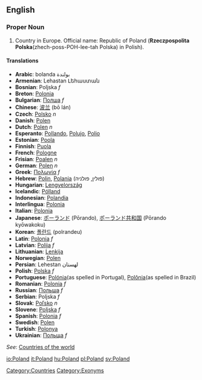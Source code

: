 {{wikipedia}}
==English==

===Proper Noun===
# Country in Europe. Official name: Republic of Poland ('''Rzeczpospolita Polska'''(zhech-poss-POH-lee-tah Polska) in Polish).

====Translations====
*'''Arabic''': bolanda بولندة
*'''Armenian''': Lehastan Լեհաստան
*'''Bosnian''': Poljska ''f''
*'''Breton''': [[Polonia]]
*'''Bulgarian''': [[Полша]] ''f''
*'''Chinese''': [[波兰]] (bō lán)
*'''Czech''': [[Polsko]] ''n''
*'''Danish''': [[Polen]]
*'''Dutch''': [[Polen]] ''n''
*'''Esperanto''': [[Pollando]], [[Polujo]], [[Polio]]
*'''Estonian''': [[Poola]]
*'''Finnish''': [[Puola]]
*'''French''': [[Pologne]]
*'''Frisian''': [[Poalen]] ''n''
*'''German''': [[Polen]] ''n''
*'''Greek''': [[Πολωνία]] ''f''
*'''Hebrew''': [[Polin]], [[Polania]] (פולין, פולניה)
*'''Hungarian''': [[Lengyelország]]
*'''Icelandic''': [[Pólland]]
*'''Indonesian''': [[Polandia]]
*'''Interlingua''': [[Polonia]]
*'''Italian''': [[Polonia]]
*'''Japanese''': [[ポーランド]] (Pōrando), [[ポーランド共和国]] (Pōrando kyōwakoku)
*'''Korean''': [[폴란드]] (polrandeu)
*'''Latin''': [[Polonia]] ''f''
*'''Latvian''': [[Polija]] ''f''
*'''Lithuanian''': [[Lenkija]]
*'''Norwegian''': [[Polen]]
*'''Persian''': Lehestan لهستان
*'''Polish''': [[Polska]] ''f''
*'''Portuguese''': [[Polónia]](as spelled in Portugal), [[Polônia]](as spelled in Brazil)
*'''Romanian''': [[Polonia]] ''f''
*'''Russian''': [[Польша]] ''f''
*'''Serbian''': Poljska ''f''
*'''Slovak''': [[Poľsko]] ''n''
*'''Slovene''': [[Poljska]] ''f''
*'''Spanish''': [[Polonia]] ''f''
*'''Swedish''': [[Polen]]
*'''Turkish''': [[Polonya]]
*'''Ukrainian''': [[Польща]] ''f''

''See'': [[Countries of the world]]

[[Category:Countries]]
[[Category:Exonyms]]

[[io:Poland]]
[[it:Poland]]
[[hu:Poland]]
[[pl:Poland]]
[[sv:Poland]]